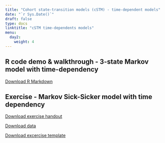 ---
title: "Cohort state-transition models (cSTM) - time-dependent models"
date: "`r Sys.Date()`"
draft: false
type: docs
linktitle: "cSTM time-dependents models"
menu:
  day2:
    weight: 4
---

## R code demo & walkthrough - 3-state Markov model with time-dependency

[Download R Markdown](../../../Course_Modularization/Markov models/Markov 3-state/Markov_3state_time.Rmd)

## Exercise - Markov Sick-Sicker model with time dependency

[Download exercise handout](../../../Course_Modularization/Markov models/Markov Sick-Sicker/exercise worksheets/markov_sick-sicker_time_exercise.html)

[Download data](../../../Course_Modularization/Markov models/Markov Sick-Sicker/solutions/HMD_USA_Mx_2015.csv)

[Download excercise template](../../../Course_Modularization/Markov models/Markov Sick-Sicker/templates/markov_sick-sicker_time_template.Rmd)
